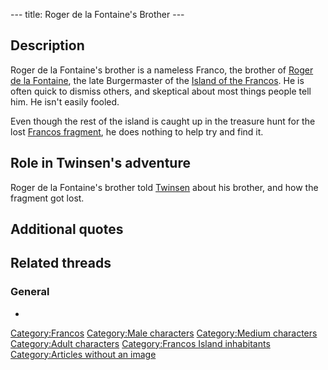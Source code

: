 ---
title: Roger de la Fontaine's Brother
---

{{Character|
Name=Roger de la Fontaine's brother|
Image=DIVERS.gif|
Race=[[Franco]]|
Gender=Male|
Size=Medium|
Age=Adult}}

{{Quote|
Quote=Roger de la Fontaine, he was my brother. He was the local burgermaster you know, who was responsible for our fragment. Roger, he kept hiding the fragment somewhere without telling anyone, untill the accident...Pity he was eaten by a monster from the gas.|
Character=Roger de la Fontaine's brother}}

==Description==
Roger de la Fontaine's brother is a nameless Franco, the brother of [[Roger de la Fontaine]], the late Burgermaster of the [[Island of the Francos]]. He is often quick to dismiss others, and skeptical about most things people tell him. He isn't easily fooled.

Even though the rest of the island is caught up in the treasure hunt for the lost [[Francos fragment]], he does nothing to help try and find it.

==Role in Twinsen's adventure==
Roger de la Fontaine's brother told [[Twinsen]] about his brother, and how the fragment got lost.

==Additional quotes==
{{Quote|
Quote=I don't think so. Anyhow, the closet that he had arranged with little stuffed monsters from the gas, well, it is locked. Besides, I lost the key. Then...|
Character=Roger de la Fontaine's brother}}

==Related threads==
===General===
* {{thread|id=2580|title=It's the good ol' "Where's That Quote From?"}}

[[Category:Francos]]
[[Category:Male characters]]
[[Category:Medium characters]]
[[Category:Adult characters]]
[[Category:Francos Island inhabitants]]
[[Category:Articles without an image]]